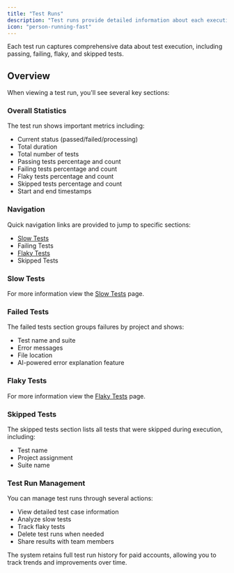 ```yaml
---
title: "Test Runs"
description: "Test runs provide detailed information about each execution of your test suite."
icon: "person-running-fast"
---
```


Each test run captures comprehensive data about test execution, including passing, failing, flaky, and skipped tests.

## Overview

When viewing a test run, you'll see several key sections:

### Overall Statistics

The test run shows important metrics including:

- Current status (passed/failed/processing)
- Total duration
- Total number of tests
- Passing tests percentage and count
- Failing tests percentage and count
- Flaky tests percentage and count
- Skipped tests percentage and count
- Start and end timestamps

### Navigation

Quick navigation links are provided to jump to specific sections:

- [Slow Tests](./slow-tests)
- Failing Tests
- [Flaky Tests](./flaky-tests)
- Skipped Tests

### Slow Tests

For more information view the [Slow Tests](./slow-tests) page.

### Failed Tests

The failed tests section groups failures by project and shows:

- Test name and suite
- Error messages
- File location
- AI-powered error explanation feature

### Flaky Tests

For more information view the [Flaky Tests](./flaky-tests) page.

### Skipped Tests

The skipped tests section lists all tests that were skipped during execution, including:

- Test name
- Project assignment
- Suite name

### Test Run Management

You can manage test runs through several actions:

- View detailed test case information
- Analyze slow tests
- Track flaky tests
- Delete test runs when needed
- Share results with team members

The system retains full test run history for paid accounts, allowing you to track trends and improvements over time.
